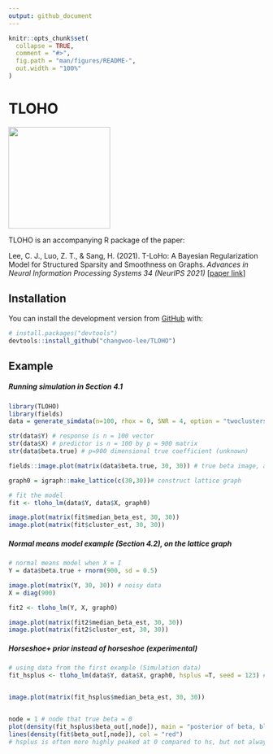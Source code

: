 ```yaml
---
output: github_document
---
```


<!-- README.md is generated from README.Rmd. Please edit that file -->

```r
knitr::opts_chunk$set(
  collapse = TRUE,
  comment = "#>",
  fig.path = "man/figures/README-",
  out.width = "100%"
)
```

# TLOHO
<img src="TLoHo_longvertical_text.png" width="200">
<!-- badges: start -->
<!-- badges: end -->

TLOHO is an accompanying R package of the paper:

Lee, C. J., Luo, Z. T., & Sang, H. (2021). T-LoHo: A Bayesian Regularization Model for Structured Sparsity and Smoothness on Graphs. *Advances in Neural Information Processing Systems 34 (NeurIPS 2021)* [[paper link]](https://proceedings.neurips.cc/paper/2021/hash/05a70454516ecd9194c293b0e415777f-Abstract.html)

## Installation

You can install the development version from [GitHub](https://github.com/) with:

``` r
# install.packages("devtools")
devtools::install_github("changwoo-lee/TLOHO")
```

## Example 

##### Running simulation in Section 4.1

```r
library(TLOHO)
library(fields)
data = generate_simdata(n=100, rhox = 0, SNR = 4, option = "twoclusters", seed = 1) # change seed if needed

str(data$Y) # response is n = 100 vector
str(data$X) # predictor is n = 100 by p = 900 matrix
str(data$beta.true) # p=900 dimensional true coefficient (unknown)

fields::image.plot(matrix(data$beta.true, 30, 30)) # true beta image, assumed to be structured with many zeros

graph0 = igraph::make_lattice(c(30,30))# construct lattice graph

# fit the model
fit <- tloho_lm(data$Y, data$X, graph0) 

image.plot(matrix(fit$median_beta_est, 30, 30))
image.plot(matrix(fit$cluster_est, 30, 30))
```

##### Normal means model example (Section 4.2), on the lattice graph

```r
# normal means model when X = I
Y = data$beta.true + rnorm(900, sd = 0.5)

image.plot(matrix(Y, 30, 30)) # noisy data
X = diag(900)

fit2 <- tloho_lm(Y, X, graph0)

image.plot(matrix(fit2$median_beta_est, 30, 30))
image.plot(matrix(fit2$cluster_est, 30, 30))
```

##### Horseshoe+ prior instead of horseshoe (experimental)

```r
# using data from the first example (Simulation data)
fit_hsplus <- tloho_lm(data$Y, data$X, graph0, hsplus =T, seed = 123) # added in ver 1.1.0 (experimental)


image.plot(matrix(fit_hsplus$median_beta_est, 30, 30))


node = 1 # node that true beta = 0
plot(density(fit_hsplus$beta_out[,node]), main = "posterior of beta, black:hsplus, red:hs ")
lines(density(fit$beta_out[,node]), col = "red")
# hsplus is often more highly peaked at 0 compared to hs, but not always..

```














